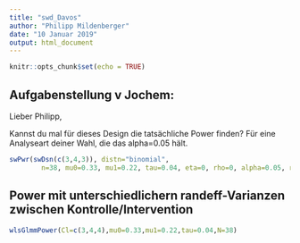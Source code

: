```yaml
---
title: "swd_Davos"
author: "Philipp Mildenberger"
date: "10 Januar 2019"
output: html_document
---
```


```r
knitr::opts_chunk$set(echo = TRUE)
```

## Aufgabenstellung v Jochem:

Lieber Philipp,

Kannst du mal für dieses Design die tatsächliche Power finden?
Für eine Analyseart deiner Wahl, die das alpha=0.05 hält.


```r
swPwr(swDsn(c(3,4,3)), distn="binomial", 
        n=38, mu0=0.33, mu1=0.22, tau=0.04, eta=0, rho=0, alpha=0.05, retDATA=FALSE)
```


## Power mit unterschiedlichern randeff-Varianzen zwischen Kontrolle/Intervention

```r
wlsGlmmPower(Cl=c(3,4,4),mu0=0.33,mu1=0.22,tau=0.04,N=38)

```

